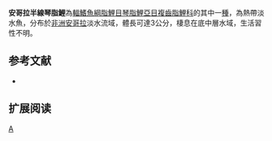 {{Speciesbox 
| genus = Hemigrammocharax
| species = angolensis
| status = LC
| status_system = IUCN3.1
| authority =  [[Poll|Poll]], 1967
| synonyms = 
}}
'''安哥拉半線琴脂鯉'''為[[輻鰭魚綱|輻鰭魚綱]][[脂鯉目|脂鯉目]][[琴脂鯉亞目|琴脂鯉亞目]][[複齒脂鯉科|複齒脂鯉科]]的其中一[[種|種]]，為熱帶淡水魚，分布於[[非洲|非洲]][[安哥拉|安哥拉]]淡水流域，體長可達3公分，棲息在底中層水域，生活習性不明。

==参考文献==
{{refbegin}}
*{{FishBase_species|genus=Hemigrammocharax|species=angolensis|year=2014|month=1}}
{{refend}}

== 扩展阅读 ==
{{refbegin}}
{{wikispecies-inline|Hemigrammocharax angolensis|安哥拉半線琴脂鯉}}
{{refend}}

{{Taxonbar|from=Q5650417}}

[[Category:半線琴脂鯉屬|A]]


{{魚類小作品}}